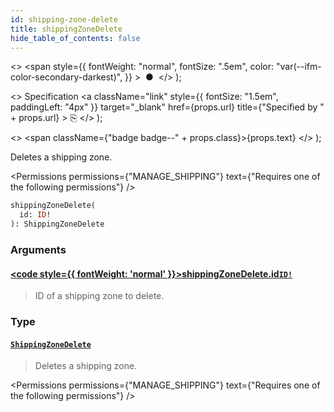 ```yaml
---
id: shipping-zone-delete
title: shippingZoneDelete
hide_table_of_contents: false
---
```


  <>
    <span
      style={{
        fontWeight: "normal",
        fontSize: ".5em",
        color: "var(--ifm-color-secondary-darkest)",
      }}
    >
      &nbsp;●&nbsp;
    </span>
  </>
);

  <>
    Specification
    <a
      className="link"
      style={{ fontSize: "1.5em", paddingLeft: "4px" }}
      target="\_blank"
      href={props.url}
      title={"Specified by " + props.url}
    >
      ⎘
    </a>
  </>
);

  <>
    <span className={"badge badge--" + props.class}>{props.text}</span>
  </>
);

Deletes a shipping zone.

<Permissions
  permissions={"MANAGE_SHIPPING"}
  text={"Requires one of the following permissions"}
/>

```graphql
shippingZoneDelete(
  id: ID!
): ShippingZoneDelete
```

### Arguments

#### [<code style={{ fontWeight: 'normal' }}>shippingZoneDelete.<b>id</b></code>](#)<Bullet />[`ID!`](../../../api-reference/miscellaneous/scalars/id) <Badge class="secondary" text="non-null"/> <Badge class="secondary" text="scalar"/> <Badge class="secondary" text="miscellaneous"/>

> ID of a shipping zone to delete.

### Type

#### [`ShippingZoneDelete`](../../../api-reference/shipping/objects/shipping-zone-delete) <Badge class="secondary" text="object"/> <Badge class="secondary" text="shipping"/>

> Deletes a shipping zone.

<Permissions
  permissions={"MANAGE_SHIPPING"}
  text={"Requires one of the following permissions"}
/>

>

